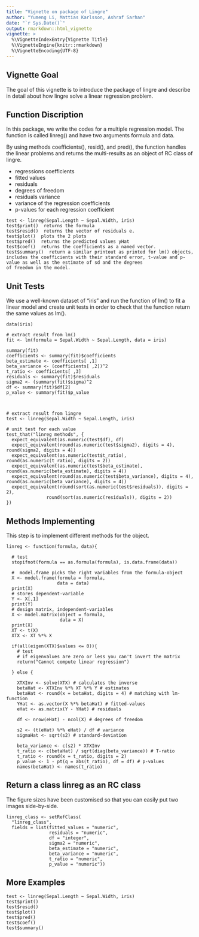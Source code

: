 ```yaml
---
title: "Vignette on package of Lingre"
author: "Yumeng Li, Mattias Karlsson, Ashraf Sarhan"
date: "`r Sys.Date()`"
output: rmarkdown::html_vignette
vignette: >
  %\VignetteIndexEntry{Vignette Title}
  %\VignetteEngine{knitr::rmarkdown}
  %\VignetteEncoding{UTF-8}
---
```


## Vignette Goal

The goal of this vignette is to introduce the package of lingre and describe in detail about how lingre solve a linear regression problem.

## Function Discription

In this package, we write the codes for a multiple regression model. The function is called linreg() and have two arguments formula and data. 

By using methods coefficients(), resid(), and pred(), the function handles the linear problems and returns the multi-results as an object of RC class of lingre.


- regressions coefficients
- fitted values
- residuals
- degrees of freedom
- residuals variance
- variance of the regression coefficients
- p-values for each regression coefficient


```
test <- linreg(Sepal.Length ~ Sepal.Width, iris)
test$print()  returns the formula
test$resid()  returns the vector of residuals e.
test$plot()  plots the 2 plots
test$pred()  returns the predicted values yHat
test$coef()  returns the coefficients as a named vector.
test$summary()  return a similar printout as printed for lm() objects, includes the coefficients with their standard error, t-value and p-value as well as the estimate of sd and the degrees
of freedom in the model. 
```

## Unit Tests

We use a well-known dataset of "iris" and run the function of lm() to fit a linear model and create unit tests in order to check that the function return the same values as lm().


```
data(iris)

# extract result from lm()
fit <- lm(formula = Sepal.Width ~ Sepal.Length, data = iris)

summary(fit)
coefficients <- summary(fit)$coefficients
beta_estimate <- coefficients[ ,1]
beta_variance <- (coefficients[ ,2])^2
t_ratio <- coefficients[ ,3]
residuals <- summary(fit)$residuals
sigma2 <- (summary(fit)$sigma)^2
df <- summary(fit)$df[2]
p_value <- summary(fit)$p_value



# extract result from lingre
test <- linreg(Sepal.Width ~ Sepal.Length, iris)

# unit test for each value
test_that("linreg methods", {
  expect_equivalent(as.numeric(test$df), df)
  expect_equivalent(round(as.numeric(test$sigma2), digits = 4), round(sigma2, digits = 4))
  expect_equivalent(as.numeric(test$t_ratio), round(as.numeric(t_ratio), digits = 2))
  expect_equivalent(as.numeric(test$beta_estimate), round(as.numeric(beta_estimate), digits = 4))
  expect_equivalent(round(as.numeric(test$beta_variance), digits = 4), round(as.numeric(beta_variance), digits = 4))
  expect_equivalent(round(sort(as.numeric(test$residuals)), digits = 2),
               round(sort(as.numeric(residuals)), digits = 2))
})
```

## Methods Implementing

This step is to implement different methods for the object.

```
linreg <- function(formula, data){
  
  # test
  stopifnot(formula == as.formula(formula), is.data.frame(data))
  
  #  model.frame picks the right variables from the formula-object
  X <- model.frame(formula = formula,
                   data = data)
  print(X)
  # stores dependent-variable
  Y <- X[,1]
  print(Y)
  # design matrix, independent-variables
  X <- model.matrix(object = formula,
                    data = X)
  print(X)
  XT <- t(X)
  XTX <- XT %*% X
  
  if(all(eigen(XTX)$values <= 0)){
    # test
    # if eigenvalues are zero or less you can't invert the matrix
    return("Cannot compute linear regression")
    
  } else {
    
    XTXInv <- solve(XTX) # calculates the inverse
    betaHat <- XTXInv %*% XT %*% Y # estimates
    betaHat <- round(x = betaHat, digits = 4) # matching with lm-function
    YHat <- as.vector(X %*% betaHat) # fitted-values
    eHat <- as.matrix(Y - YHat) # residuals
    
    df <- nrow(eHat) - ncol(X) # degrees of freedom
    
    s2 <- (t(eHat) %*% eHat) / df # variance
    sigmaHat <- sqrt(s2) # standard-deviation

    beta_variance <- c(s2) * XTXInv
    t_ratio <- c(betaHat) / sqrt(diag(beta_variance)) # T-ratio
    t_ratio <- round(x = t_ratio, digits = 2)
    p_value <- 1 - pt(q = abs(t_ratio), df = df) # p-values
    names(betaHat) <- names(t_ratio)
```

## Return a class linreg as an RC class

The figure sizes have been customised so that you can easily put two images side-by-side. 

```
linreg_class <- setRefClass(
  "linreg_class",
  fields = list(fitted_values = "numeric",
                residuals = "numeric",
                df = "integer",
                sigma2 = "numeric",
                beta_estimate = "numeric",
                beta_variance = "numeric",
                t_ratio = "numeric",
                p_value = "numeric"))
```


## More Examples


```
test <- linreg(Sepal.Length ~ Sepal.Width, iris)
test$print()
test$resid()
test$plot()
test$pred()
test$coef()
test$summary()
```

